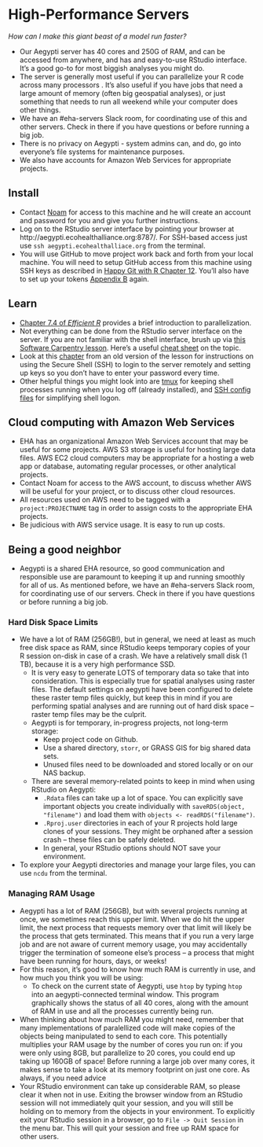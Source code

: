 
# High-Performance Servers

*How can I make this giant beast of a model run faster?*

-   Our Aegypti server has 40 cores and 250G of RAM, and can be accessed from
    anywhere, and has and easy-to-use RStudio interface. It's a good go-to for
    most biggish analyses you might do.
-   The server is generally most useful if you can parallelize your R code
    across many processors . It's also useful if you have jobs that need a large
    amount of memory (often big geospatial analyses), or just something that
    needs to run all weekend while your computer does other things.
-   We have an \#eha-servers Slack room, for coordinating use of this and other
    servers. Check in there if you have questions or before running a big job.
-   There is no privacy on Aegypti - system admins can, and do, go into everyone's
    file systems for maintenance purposes.
-   We also have accounts for Amazon Web Services for appropriate projects.

<div style="width: 100%; text-align: center;">

<div data-netdata="system.cpu" data-dimensions="user"
data-chart-library="easypiechart" data-easypiechart-max-value="100"
data-units="%" data-width="150px" data-after="-60" data-points="60"
data-title="CPU Usage" data-units="%" data-colors="#FF5555">

</div>

<div data-netdata="system.ram" data-dimensions="used|buffers|active|wired"
data-append-options="percentage" data-chart-library="easypiechart"
data-title="RAM Usage" data-units="%" data-easypiechart-max-value="100"
data-width="150px" data-after="-60" data-points="60" data-colors="#66AA00">

</div>

<div data-netdata="disk_space._" data-title="Hard Disk Usage"
data-append-options="percentage" data-decimal-digits="0" data-dimensions="used"
data-chart-library="easypiechart" data-width="150px" data-after="-60"
data-points="60" data-easypiechart-max-value="100" data-units="%">

</div>

<script type="text/javascript" src="http://aegypti.ecohealthalliance.org:22051/status/dashboard.js"></script>

</div>

## Install

-   Contact [Noam](mailto:ross@ecohealthalliance.org) for access to this machine
    and he will create an account and password for you and give you further
    instructions.
-   Log on to the RStudio server interface by pointing your browser at
    http://aegypti.ecohealthalliance.org:8787/. For SSH-based access just use
    `ssh aegypti.ecohealthalliace.org` from the terminal.
-   You will use GitHub to move project work back and forth from your local
    machine. You will need to setup GitHub access from this machine using SSH
    keys as described in [Happy Git with R Chapter
    12](http://happygitwithr.com/ssh-keys.html). You'll also have to set up your
    tokens [Appendix B](http://happygitwithr.com/github-pat.html) again.

## Learn

-   [Chapter 7.4 of *Efficient
    R*](https://csgillespie.github.io/efficientR/performance.html#performance-parallel)
    provides a brief introduction to parallelization.
-   Not everything can be done from the RStudio server interface on the server.
    If you are not familiar with the shell interface, brush up via [this
    Software Carpentry lesson](http://swcarpentry.github.io/shell-novice/).  Here's a useful
    [cheat sheet](https://www.git-tower.com/blog/command-line-cheat-sheet/) on the topic.
-   Look
    at this [chapter](http://v4.software-carpentry.org/shell/ssh.html) from an
    old version of the lesson for instructions on using the Secure Shell (SSH)
    to login to the server remotely and setting up keys so you don't have to
    enter your password every time.
-   Other helpful things you might look into are [tmux](https://tmux.github.io/)
    for keeping shell processes running when you log off (already installed),
    and [SSH config
    files](http://nerderati.com/2011/03/17/simplify-your-life-with-an-ssh-config-file/)
    for simplifying shell logon.

## Cloud computing with Amazon Web Services

-  EHA has an organizational Amazon Web Services account that may be useful for some
   projects.  AWS S3 storage is useful for hosting large data files.  AWS EC2 cloud
   computers may be appropriate for a hosting a web app or database, automating regular processes,
   or other analytical projects.
-  Contact Noam for access to the AWS account, to discuss whether AWS will be
   useful for your project, or to discuss other cloud resources.
-  All resources used on AWS need to be tagged with a `project:PROJECTNAME` tag
   in order to assign costs to the appropriate EHA projects.
-  Be judicious with AWS service usage.  It is easy to run up costs.

## Being a good neighbor

- Aegypti is a shared EHA resource, so good communication and responsible use are paramount to keeping it up and running smoothly for all of us. As mentioned before, we have an \#eha-servers Slack room, for coordinating use of our servers. Check in there if you have questions or before running a big job.

### Hard Disk Space Limits
- We have a lot of RAM (256GB!), but in general, we need at least as much free disk space as RAM, since RStudio keeps temporary copies of your R session on-disk in case of a crash. We have a relatively small disk (1 TB), because it is a very high performance SSD.
    - It is very easy to generate LOTS of temporary data so take that into consideration. This is especially true for spatial analyses using raster files. The default settings on aegypti have been configured to delete these raster temp files quickly, but keep this in mind if you are performing spatial analyses and are running out of hard disk space -- raster temp files may be the culprit.
    - Aegypti is for temporary, in-progress projects, not long-term storage:
        - Keep project code on Github.
        - Use a shared directory, `storr`, or GRASS GIS for big shared data sets.
        - Unused files need to be downloaded and stored locally or on our NAS backup.
    - There are several memory-related points to keep in mind when using RStudio on Aegypti:
        - `.Rdata` files can take up a lot of space. You can explicitly save important objects you create individually with `saveRDS(object, "filename")` and load them with `objects <- readRDS("filename")`.
        - `.Rproj.user` directories in each of your R projects hold large clones of your sessions. They might be orphaned after a session crash -- these files can be safely deleted.
        - In general, your RStudio options should NOT save your environment. 
- To explore your Aegypti directories and manage your large files, you can use `ncdu` from the terminal.

### Managing RAM Usage
- Aegypti has a lot of RAM (256GB), but with several projects running at once, we sometimes reach this upper limit. When we do hit the upper limit, the next process that requests memory over that limit will likely be the process that gets terminated. This means that if you run a very large job and are not aware of current memory usage, you may accidentally trigger the termination of someone else's process -- a process that might have been running for hours, days, or weeks!
- For this reason, it's good to know how much RAM is currently in use, and how much you think you will be using:
    - To check on the current state of Aegypti, use `htop` by typing `htop` into an aegypti-connected terminal window. This program graphically shows the status of all 40 cores, along with the amount of RAM in use and all the processes currently being run.
- When thinking about how much RAM you might need, remember that many implementations of paralellized code will make copies of the objects being manipulated to send to each core. This potentially multiplies your RAM usage by the number of cores you run on: if you were only using 8GB, but parallelize to 20 cores, you could end up taking up 160GB of space! Before running a large job over many cores, it makes sense to take a look at its memory footprint on just one core. As always, if you need advice
- Your RStudio environment can take up considerable RAM, so please clear it when not in use. Exiting the browser window from an RStudio session will not immediately quit your session, and you will still be holding on to memory from the objects in your environment. To explicitly exit your RStudio session in a browser, go to `File -> Quit Session` in the menu bar. This will quit your session and free up RAM space for other users. 




